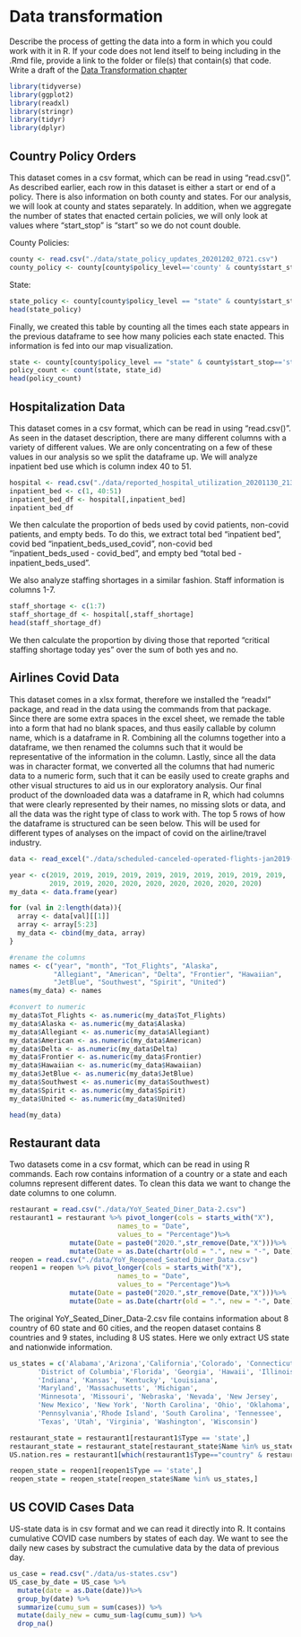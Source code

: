 # Data transformation

Describe the process of getting the data into a form in which you could work with it in R. If your code does not lend itself to being including in the .Rmd file, provide a link to the folder or file(s) that contain(s) that code.
Write a draft of the [Data Transformation chapter](https://edav.info/project#report-format)
```r
library(tidyverse)
library(ggplot2)
library(readxl)
library(stringr)
library(tidyr)
library(dplyr)
```



## Country Policy Orders
This dataset comes in a csv format, which can be read in using "read.csv()". As described earlier, each row in this dataset is either a start or end of a policy. There is also information on both county and states. For our analysis, we will look at county and states separately. In addition, when we aggregate the number of states that enacted certain policies, we will only look at values where "start_stop" is "start" so we do not count double.

County Policies:
```r
county <- read.csv("./data/state_policy_updates_20201202_0721.csv")
county_policy <- county[county$policy_level=='county' & county$start_stop=='start',]
```

State:
```r
state_policy <- county[county$policy_level == "state" & county$start_stop=='start',]
head(state_policy)
```

Finally, we created this table by counting all the times each state appears in the previous dataframe to see how many policies each state enacted. This information is fed into our map visualization.
```r
state <- county[county$policy_level == "state" & county$start_stop=='start',]
policy_count <- count(state, state_id)
head(policy_count)
```

## Hospitalization Data
This dataset comes in a csv format, which can be read in using "read.csv()". As seen in the dataset description, there are many different columns with a variety of different values. We are only concentrating on a few of these values in our analysis so we split the dataframe up. We will analyze inpatient bed use which is column index 40 to 51.
```r
hospital <- read.csv("./data/reported_hospital_utilization_20201130_2136.csv")
inpatient_bed <- c(1, 40:51)
inpatient_bed_df <- hospital[,inpatient_bed]
inpatient_bed_df
```
We then calculate the proportion of beds used by covid patients, non-covid patients, and empty beds. To do this, we extract total bed "inpatient bed", covid bed "inpatient_beds_used_covid", non-covid bed "inpatient_beds_used - covid_bed", and empty bed "total bed - inpatient_beds_used". 

We also analyze staffing shortages in a similar fashion. Staff information is columns 1-7.
```r
staff_shortage <- c(1:7)
staff_shortage_df <- hospital[,staff_shortage]
head(staff_shortage_df)
```

We then calculate the proportion by diving those that reported "critical staffing shortage today yes" over the sum of both yes and no.


## Airlines Covid Data
This dataset comes in a xlsx format, therefore we installed the “readxl” package, and read in the data using the commands from that package. Since there are some extra spaces in the excel sheet, we remade the table into a form that had no blank spaces, and thus easily callable by column name, which is a dataframe in R. Combining all the columns together into a dataframe, we then renamed the columns such that it would be representative of the information in the column. Lastly, since all the data was in character format, we converted all the columns that had numeric data to a numeric form, such that it can be easily used to create graphs and other visual structures to aid us in our exploratory analysis. Our final product of the downloaded data was a dataframe in R, which had columns that were clearly represented by their names, no missing slots or data, and all the data was the right type of class to work with. The top 5 rows of how the dataframe is structured can be seen below. This will be used for different types of analyses on the impact of covid on the airline/travel industry. 

```r
data <- read_excel("./data/scheduled-canceled-operated-flights-jan2019-jul2020.xlsx")

year <- c(2019, 2019, 2019, 2019, 2019, 2019, 2019, 2019, 2019, 2019,
          2019, 2019, 2020, 2020, 2020, 2020, 2020, 2020, 2020)
my_data <- data.frame(year)

for (val in 2:length(data)){
  array <- data[val][[1]]
  array <- array[5:23]
  my_data <- cbind(my_data, array)
}

#rename the columns 
names <- c("year", "month", "Tot_Flights", "Alaska",
           "Allegiant", "American", "Delta", "Frontier", "Hawaiian", 
           "JetBlue", "Southwest", "Spirit", "United")
names(my_data) <- names 

#convert to numeric 
my_data$Tot_Flights <- as.numeric(my_data$Tot_Flights)
my_data$Alaska <- as.numeric(my_data$Alaska)
my_data$Allegiant <- as.numeric(my_data$Allegiant)
my_data$American <- as.numeric(my_data$American)
my_data$Delta <- as.numeric(my_data$Delta)
my_data$Frontier <- as.numeric(my_data$Frontier)
my_data$Hawaiian <- as.numeric(my_data$Hawaiian)
my_data$JetBlue <- as.numeric(my_data$JetBlue)
my_data$Southwest <- as.numeric(my_data$Southwest)
my_data$Spirit <- as.numeric(my_data$Spirit)
my_data$United <- as.numeric(my_data$United)

head(my_data)
```

## Restaurant data
Two datasets come in a csv format, which can be read in using R commands. Each row contains information of a country or a state and each columns represent different dates. To clean this data we want to change the date columns to one column.
```r
restaurant = read.csv("./data/YoY_Seated_Diner_Data-2.csv")
restaurant1 = restaurant %>% pivot_longer(cols = starts_with("X"),
                           names_to = "Date",
                           values_to = "Percentage")%>%
               mutate(Date = paste0("2020.",str_remove(Date,"X")))%>%
               mutate(Date = as.Date(chartr(old = ".", new = "-", Date)))
reopen = read.csv("./data/YoY_Reopened_Seated_Diner_Data.csv")
reopen1 = reopen %>% pivot_longer(cols = starts_with("X"),
                           names_to = "Date",
                           values_to = "Percentage")%>%
               mutate(Date = paste0("2020.",str_remove(Date,"X")))%>%
               mutate(Date = as.Date(chartr(old = ".", new = "-", Date)))
```
The original YoY_Seated_Diner_Data-2.csv file contains information about 8 country of 60 state and 60 cities, and the reopen dataset contains 8 countries and 9 states, including 8 US states. Here we only extract US state and nationwide information.

```r
us_states = c('Alabama','Arizona','California','Colorado', 'Connecticut',
       'District of Columbia','Florida', 'Georgia', 'Hawaii', 'Illinois',
       'Indiana', 'Kansas', 'Kentucky', 'Louisiana',
       'Maryland', 'Massachusetts', 'Michigan',
       'Minnesota', 'Missouri', 'Nebraska', 'Nevada', 'New Jersey',
       'New Mexico', 'New York', 'North Carolina', 'Ohio', 'Oklahoma', 'Oregon',
       'Pennsylvania','Rhode Island', 'South Carolina', 'Tennessee', 
       'Texas', 'Utah', 'Virginia', 'Washington', 'Wisconsin')

restaurant_state = restaurant1[restaurant1$Type == 'state',]
restaurant_state = restaurant_state[restaurant_state$Name %in% us_states,]
US.nation.res = restaurant1[which(restaurant1$Type=="country" & restaurant1$Name=="United States"), ]

reopen_state = reopen1[reopen1$Type == 'state',]
reopen_state = reopen_state[reopen_state$Name %in% us_states,]
```

## US COVID Cases Data
US-state data is in csv format and we can read it directly into R. It contains cumulative COVID case numbers by states of each day. We want to see the daily new cases by substract the cumulative data by the data of previous day.
```r
us_case = read.csv("./data/us-states.csv")
US_case_by_date = US_case %>%
  mutate(date = as.Date(date))%>%
  group_by(date) %>%
  summarize(cumu_sum = sum(cases)) %>%
  mutate(daily_new = cumu_sum-lag(cumu_sum)) %>%
  drop_na()
```

